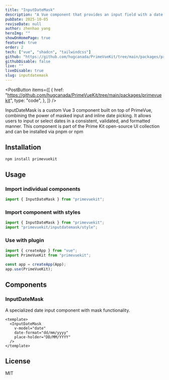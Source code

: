 ```yaml
---
title: "InputDateMask"
description: "A Vue component that provides an input field with a date mask, ensuring users enter dates in the correct format (MM/DD/YYYY)."
pubDate: 2025-10-05
reviseDate: null
author: zhenhao yang
heroImg: ""
showOnHomePage: true
featured: true
order: 2
tech: ["vue", "shadcn", "tailwindcss"]
github: "https://github.com/hugcanada/PrimeVueKit/tree/main/packages/primevuekit"
githubDisable: false
live: ""
liveDisable: true
slug: inputdatemask
---
```



<PostButton
  items={[
    {
      href: "https://github.com/hugcanada/PrimeVueKit/tree/main/packages/primevuekit",
      type: "code",
    },
  ]}
/>

InputDateMask is a custom Vue 3 component built on top of PrimeVue, combining the power of masked input and inline date picking. It allows users to input or select dates in a consistent, validated, and formatted manner. This component is part of the Prime Kit open-source UI collection and can be installed via pnpm or npm

## Installation

```bash
npm install primevuekit
```

## Usage

### Import individual components

```javascript
import { InputDateMask } from "primevuekit";
```

### Import component with styles

```javascript
import { InputDateMask } from "primevuekit";
import "primevuekit/inputdatemask/style";
```

### Use with plugin

```javascript
import { createApp } from "vue";
import PrimeVueKit from "primevuekit";

const app = createApp(App);
app.use(PrimeVueKit);
```

## Components

### InputDateMask

A specialized date input component with mask functionality.

```vue
<template>
  <InputDateMask
    v-model="date"
    date-format="dd/mm/yyyy"
    place-holder="DD/MM/YYYY"
  />
</template>
```

## License

MIT
